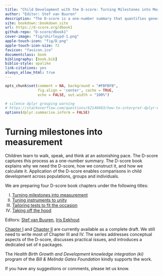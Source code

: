 ```yaml
--- 
title: "Child Development with the D-score: Turning Milestones into Measurements"
author: "Editor: Stef van Buuren"
description: "The D-score is a one-number summary that quantifies generic development of children, closely modelled after body measurements like height and weight. This booklet is an accessible introduction to the D-score. The text illustrates the main concepts with real data collected on the Dutch Development Instrument for children aged 0-2 years."
site: bookdown::bookdown_site
url: https://d-score.org/dbook1
github-repo: "D-score/dbook1"
cover-image: "fig/shirleypd-1.png"
apple-touch-icon: "fig/D.png"
apple-touch-icon-size: 72
favicon: "favicon.ico"
documentclass: book
bibliography: [book.bib]
biblio-style: apalike
link-citations: yes
always_allow_html: true
---
```


```r
opts_chunk$set(comment = NA, background = "#FBFBFB",
               fig.align = 'center', cache = TRUE, 
               echo = FALSE, out.width = "100%")

# silence dplyr grouping warning
# https://stackoverflow.com/questions/62140483/how-to-interpret-dplyr-message-summarise-regrouping-output-by-x-override
options(dplyr.summarise.inform = FALSE)
```

# Turning milestones into measurement {-}

Children learn to walk, speak, and think at an astonishing pace. The D-score captures this process as a one-number summary. The D-score book explains why we need the D-score, how we construct it, and how we calculate it. Application of the D-score enables comparisons in child development across populations, groups and individuals.

We are preparing four D-score book chapters under the following titles:

I.	[Turning milestones into measurement](https://d-score.org/dbook1)
II.	[Tuning instruments to unity](https://d-score.org/dbook2)
III.	[Tailoring tests to fit the occasion](https://stefvanbuuren.name/dbook3)
IV.	[Taking off the hood](https://stefvanbuuren.name/dbook4)

Editors: [Stef van Buuren](https://stefvanbuuren.name), [Iris Eekhout](https://www.iriseekhout.com)

[Chapter I](https://d-score.org/dbook1) and [Chapter II](https://d-score.org/dbook2) are currently available as a complete draft. We still need to write most of Chapter III and IV. The series addresses conceptual aspects of the D-score, discusses practical issues, and introduces a dedicated set of `R` packages.

The *Health Birth Growth and Development knowledge integration (ki)* program of the *Bill & Melinda Gates Foundation* kindly supports the work.

If you have any suggestions or comments, please let us know.
